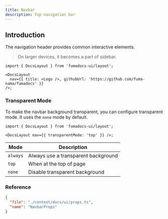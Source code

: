 ```yaml
---
title: Navbar
description: Top navigation bar
---
```


## Introduction

The navigation header provides common interactive elements.

> On larger devices, it becomes a part of sidebar.

```tsx
import { DocsLayout } from 'fumadocs-ui/layout';

<DocsLayout
  nav={{ title: <Logo />, githubUrl: 'https://github.com/fuma-nama/fumadocs' }}
/>;
```

### Transparent Mode

To make the navbar background transparent, you can configure transparent mode.
It uses the `none` mode by default.

```tsx
import { DocsLayout } from 'fumadocs-ui/layout';

<DocsLayout nav={{ transparentMode: 'top' }} />;
```

| Mode     | Description                         |
| -------- | ----------------------------------- |
| `always` | Always use a transparent background |
| `top`    | When at the top of page             |
| `none`   | Disable transparent background      |

### Reference

```json doc-gen:typescript
{
  "file": "./content/docs/ui/props.ts",
  "name": "NavbarProps"
}
```
